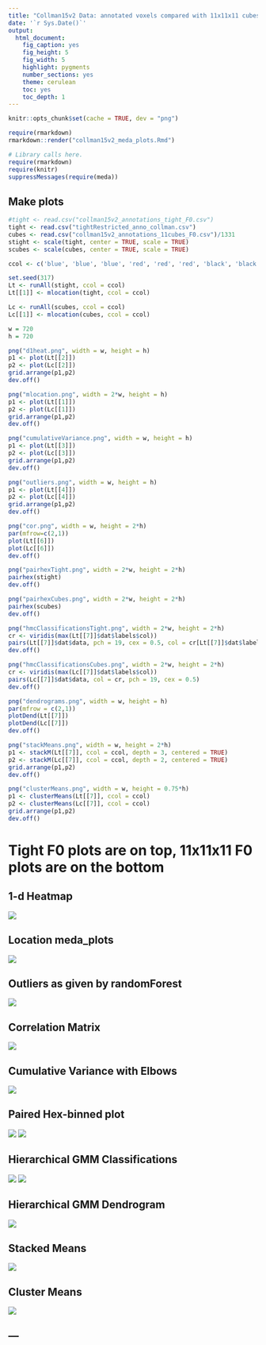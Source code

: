 ```yaml
---
title: "Collman15v2 Data: annotated voxels compared with 11x11x11 cubes"
date: '`r Sys.Date()`'
output:
  html_document:
    fig_caption: yes
    fig_height: 5
    fig_width: 5
    highlight: pygments
    number_sections: yes
    theme: cerulean
    toc: yes
    toc_depth: 1
---
```

```r
knitr::opts_chunk$set(cache = TRUE, dev = "png")
```

```r
require(rmarkdown)
rmarkdown::render("collman15v2_meda_plots.Rmd")
```

```r
# Library calls here.
require(rmarkdown)
require(knitr)
suppressMessages(require(meda))
```

## Make plots

```r
#tight <- read.csv("collman15v2_annotations_tight_F0.csv")
tight <- read.csv("tightRestricted_anno_collman.csv")
cubes <- read.csv("collman15v2_annotations_11cubes_F0.csv")/1331
stight <- scale(tight, center = TRUE, scale = TRUE)
scubes <- scale(cubes, center = TRUE, scale = TRUE)

ccol <- c('blue', 'blue', 'blue', 'red', 'red', 'red', 'black', 'black', 'black', 'green', 'green', 'green')

set.seed(317)
Lt <- runAll(stight, ccol = ccol)
Lt[[1]] <- mlocation(tight, ccol = ccol)

Lc <- runAll(scubes, ccol = ccol)
Lc[[1]] <- mlocation(cubes, ccol = ccol)

w = 720
h = 720 

png("d1heat.png", width = w, height = h)
p1 <- plot(Lt[[2]]) 
p2 <- plot(Lc[[2]])
grid.arrange(p1,p2)
dev.off()

png("mlocation.png", width = 2*w, height = h)
p1 <- plot(Lt[[1]]) 
p2 <- plot(Lc[[1]])
grid.arrange(p1,p2)
dev.off()

png("cumulativeVariance.png", width = w, height = h)
p1 <- plot(Lt[[3]]) 
p2 <- plot(Lc[[3]])
grid.arrange(p1,p2)
dev.off()

png("outliers.png", width = w, height = h)
p1 <- plot(Lt[[4]]) 
p2 <- plot(Lc[[4]])
grid.arrange(p1,p2)
dev.off()

png("cor.png", width = w, height = 2*h)
par(mfrow=c(2,1))
plot(Lt[[6]]) 
plot(Lc[[6]])
dev.off()

png("pairhexTight.png", width = 2*w, height = 2*h)
pairhex(stight)
dev.off()

png("pairhexCubes.png", width = 2*w, height = 2*h)
pairhex(scubes)
dev.off()

png("hmcClassificationsTight.png", width = 2*w, height = 2*h)
cr <- viridis(max(Lt[[7]]$dat$labels$col))
pairs(Lt[[7]]$dat$data, pch = 19, cex = 0.5, col = cr[Lt[[7]]$dat$labels$col])
dev.off()

png("hmcClassificationsCubes.png", width = 2*w, height = 2*h)
cr <- viridis(max(Lc[[7]]$dat$labels$col))
pairs(Lc[[7]]$dat$data, col = cr, pch = 19, cex = 0.5)
dev.off()

png("dendrograms.png", width = w, height = h)
par(mfrow = c(2,1))
plotDend(Lt[[7]])
plotDend(Lc[[7]])
dev.off()

png("stackMeans.png", width = w, height = 2*h)
p1 <- stackM(Lt[[7]], ccol = ccol, depth = 3, centered = TRUE)
p2 <- stackM(Lc[[7]], ccol = ccol, depth = 2, centered = TRUE)
grid.arrange(p1,p2)
dev.off()

png("clusterMeans.png", width = w, height = 0.75*h)
p1 <- clusterMeans(Lt[[7]], ccol = ccol)
p2 <- clusterMeans(Lc[[7]], ccol = ccol)
grid.arrange(p1,p2)
dev.off()
```

# Tight F0 plots are on top, 11x11x11 F0 plots are on the bottom

## 1-d Heatmap
![](./d1heat.png)

## Location meda_plots
![](./mlocation.png)

## Outliers as given by randomForest
![](./outliers.png)

## Correlation Matrix
![](./cor.png)

## Cumulative Variance with Elbows
![](./cumulativeVariance.png)

## Paired Hex-binned plot
![](./pairhexTight.png)
![](./pairhexCubes.png)

## Hierarchical GMM Classifications
![](./hmcClassificationsTight.png)
![](./hmcClassificationsCubes.png)

## Hierarchical GMM Dendrogram
![](./dendrograms.png)

## Stacked Means
![](./stackMeans.png)

## Cluster Means
![](./clusterMeans.png)



--- 
---
